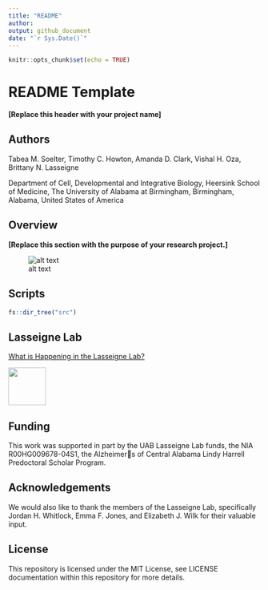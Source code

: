 ```yaml
---
title: "README"
author:
output: github_document
date: "`r Sys.Date()`"
---
```


```r
knitr::opts_chunk$set(echo = TRUE)
```
# README Template 
**[Replace this header with your project name]**

## Authors 

Tabea M. Soelter, Timothy C. Howton, Amanda D. Clark, Vishal H. Oza, Brittany N. Lasseigne

Department of Cell, Developmental and Integrative Biology, Heersink School of Medicine, The University of Alabama at Birmingham, Birmingham, Alabama, United States of America

## Overview 

**[Replace this section with the purpose of your research project.]**

![alt text](https://github.com/lasseignelab/230313_TS_CCCinHumanAD/blob/main/results/figures/overview_figure1.png)

## Scripts 

```r
fs::dir_tree("src")
```


## Lasseigne Lab 

[What is Happening in the Lasseigne Lab?](https://www.lasseigne.org/)

<img src="https://www.lasseigne.org/img/main/lablogo.png" width="75" height="75">

## Funding 

This work was supported in part by the UAB Lasseigne Lab funds, the NIA R00HG009678-04S1, the Alzheimers of Central Alabama Lindy Harrell Predoctoral Scholar Program. 

## Acknowledgements 

We would also like to thank the members of the Lasseigne Lab, specifically Jordan H. Whitlock, Emma F. Jones, and Elizabeth J. Wilk for their valuable input.

## License 

This repository is licensed under the MIT License, see LICENSE documentation within this repository for more details.
